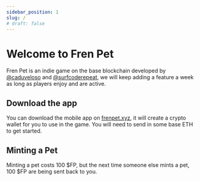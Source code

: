 ```yaml
---
sidebar_position: 1
slug: /
# draft: false
---
```


# Welcome to Fren Pet

Fren Pet is an indie game on the base blockchain developed by [@caduveloso](https://twitter.com/cadu_veloso) and [@surfcoderepeat](https://twitter.com/surfcoderepeat), we will keep adding a feature a week as long as players enjoy and are active.

## Download the app

You can download the mobile app on [frenpet.xyz](https://frenpet.xyz), it will create a crypto wallet for you to use in the game. You will need to send in some base ETH to get started.

## Minting a Pet 


Minting a pet costs 100 $FP, but the next time someone else mints a pet, 100 $FP are being sent back to you.

